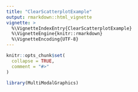 ```yaml
---
title: "ClearScatterplotExample"
output: rmarkdown::html_vignette
vignette: >
  %\VignetteIndexEntry{ClearScatterplotExample}
  %\VignetteEngine{knitr::rmarkdown}
  %\VignetteEncoding{UTF-8}
---
```


```r
knitr::opts_chunk$set(
  collapse = TRUE,
  comment = "#>"
)
```

```r
library(MultiModalGraphics)
```
